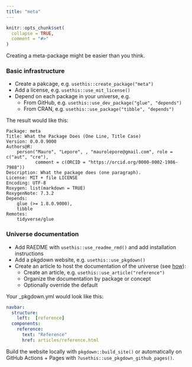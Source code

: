 ```yaml
---
title: "meta"
---
```


```r
knitr::opts_chunk$set(
  collapse = TRUE,
  comment = "#>"
)
```

Creating a meta-package might be easier than you think.

### Basic infrastructure

* Create a pakcage, e.g. `usethis::create_package("meta")`
* Add a license, e.g. `usethis::use_mit_license()`
* Depend on each package in your universe, e.g.
  - From GitHub, e.g. `usethis::use_dev_package("glue", "depends")`
  - From CRAN, e.g. `usethis::use_package("tibble", "depends")`

The result would like this:

```
Package: meta
Title: What the Package Does (One Line, Title Case)
Version: 0.0.0.9000
Authors@R: 
    person("Mauro", "Lepore", , "maurolepore@gmail.com", role = c("aut", "cre"),
           comment = c(ORCID = "https://orcid.org/0000-0002-1986-7988"))
Description: What the package does (one paragraph).
License: MIT + file LICENSE
Encoding: UTF-8
Roxygen: list(markdown = TRUE)
RoxygenNote: 7.3.2
Depends: 
    glue (>= 1.8.0.9000),
    tibble
Remotes:  
    tidyverse/glue
```

### Universe documentation

* Add RAEDME with `usethis::use_readme_rmd()` and add installation instructions
* Add a pkgdown website, e.g. `usethis::use_pkgdown()`
* Create an article to host the documentation of the universe (see [how](https://maurolepore.github.io/dverse/articles/start.html)):
  - Create an article, e.g. `usethis::use_article("reference")`
  - Organize the documentation by package or concept
  - Optionally override the default 
  
Your _pkgdown.yml would look like this:

```yaml
navbar:
  structure:
    left:  [reference]
  components:
    reference:
      text: "Reference"
      href: articles/reference.html
```

Build the website locally with `pkgdown::build_site()` or automatically on
GitHub Actions + Pages with `?usethis::use_pkgdown_github_pages()`.
